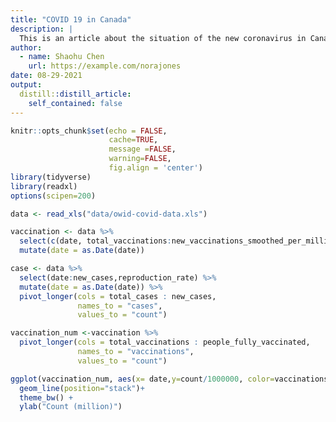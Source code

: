 ```yaml
---
title: "COVID 19 in Canada"
description: |
  This is an article about the situation of the new coronavirus in Canada
author:
  - name: Shaohu Chen 
    url: https://example.com/norajones
date: 08-29-2021
output:
  distill::distill_article:
    self_contained: false
---
```


```r
knitr::opts_chunk$set(echo = FALSE, 
                      cache=TRUE, 
                      message =FALSE, 
                      warning=FALSE, 
                      fig.align = 'center')
library(tidyverse)
library(readxl)
options(scipen=200)

data <- read_xls("data/owid-covid-data.xls")


```


```r
vaccination <- data %>% 
  select(c(date, total_vaccinations:new_vaccinations_smoothed_per_million, -c(total_boosters_per_hundred,total_boosters))) %>% 
  mutate(date = as.Date(date))

case <- data %>% 
  select(date:new_cases,reproduction_rate) %>% 
  mutate(date = as.Date(date)) %>% 
  pivot_longer(cols = total_cases : new_cases,
               names_to = "cases",
               values_to = "count")

vaccination_num <-vaccination %>% 
  pivot_longer(cols = total_vaccinations : people_fully_vaccinated,
               names_to = "vaccinations",
               values_to = "count")
```


```r
ggplot(vaccination_num, aes(x= date,y=count/1000000, color=vaccinations))+ 
  geom_line(position="stack")+
  theme_bw() +
  ylab("Count (million)")
```

